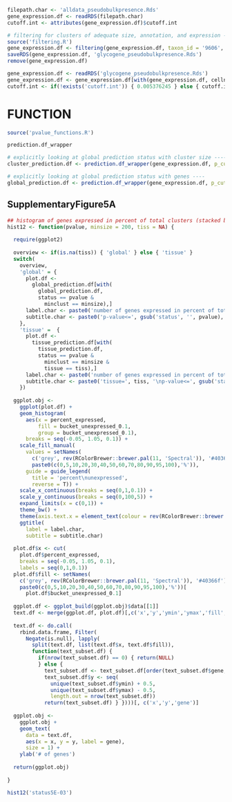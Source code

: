 
```r
filepath.char <- 'alldata_pseudobulkpresence.Rds'
gene_expression.df <- readRDS(filepath.char)
cutoff.int <- attributes(gene_expression.df)$cutoff.int
```

```r
# filtering for clusters of adequate size, annotation, and expression ----
source('filtering.R')
gene_expression.df <- filtering(gene_expression.df, taxon_id = '9606', glycogenes_only = T, other_genes = 'DAG1', gte200 = F, annotated = T)
saveRDS(gene_expression.df, 'glycogene_pseudobulkpresence.Rds')
remove(gene_expression.df)
```

```r
gene_expression.df <- readRDS('glycogene_pseudobulkpresence.Rds')
gene_expression.df <- gene_expression.df[with(gene_expression.df, cellnum >= 200),]
cutoff.int <- if(!exists('cutoff.int')) { 0.005376245 } else { cutoff.int }
```

# FUNCTION

```r
source('pvalue_functions.R')
```

```r
prediction.df_wrapper
```

```r
# explicitly looking at global prediction status with cluster size ----
cluster_prediction.df <- prediction.df_wrapper(gene_expression.df, p_cutoff = 'status5E-03')[[2]]
```

```r
# explicitly looking at global prediction status with genes ----
global_prediction.df <- prediction.df_wrapper(gene_expression.df, p_cutoff = 'status5E-03')[[3]]
```

## SupplementaryFigure5A

```r
## histogram of genes expressed in percent of total clusters (stacked by percent unexpressed)
hist12 <- function(pvalue, minsize = 200, tiss = NA) {
  
  require(ggplot2)
  
  overview <- if(is.na(tiss)) { 'global' } else { 'tissue' }
  switch(
    overview,
    'global' = {
      plot.df <- 
        global_prediction.df[with(
          global_prediction.df, 
          status == pvalue & 
            minclust == minsize),] 
      label.char <- paste0('number of genes expressed in percent of total clusters\nn = ', with(gene_expression.df, length(unique(cluster[cellnum >= 200]))))
      subtitle.char <- paste0('p-value<=', gsub('status', '', pvalue), '\ncluster>=200')
    },
    'tissue' =  { 
      plot.df <- 
        tissue_prediction.df[with(
          tissue_prediction.df, 
          status == pvalue & 
            minclust == minsize &
            tissue == tiss),] 
      label.char <- paste0('number of genes expressed in percent of total clusters\nn = ', unique(plot.df$nclust))
      subtitle.char <- paste0('tissue=', tiss, '\np-value<=', gsub('status', '', pvalue), '\ncluster>=200')
    })
  
  ggplot.obj <-
    ggplot(plot.df) + 
    geom_histogram(
      aes(x = percent_expressed, 
          fill = bucket_unexpressed_0.1,
          group = bucket_unexpressed_0.1),
      breaks = seq(-0.05, 1.05, 0.1)) +
    scale_fill_manual(
      values = setNames(
        c('grey', rev(RColorBrewer::brewer.pal(11, 'Spectral')), '#40366f'),
        paste0(c(0,5,10,20,30,40,50,60,70,80,90,95,100),'%')),
      guide = guide_legend(
        title = 'percent\nunexpressed',
        reverse = T)) +
    scale_x_continuous(breaks = seq(0,1,0.1)) + 
    scale_y_continuous(breaks = seq(0,100,5)) +
    expand_limits(x = c(0,1)) +
    theme_bw() +
    theme(axis.text.x = element_text(colour = rev(RColorBrewer::brewer.pal(11, 'Spectral')))) +
    ggtitle(
      label = label.char,
      subtitle = subtitle.char)
  
  plot.df$x <- cut(
    plot.df$percent_expressed,
    breaks = seq(-0.05, 1.05, 0.1),
    labels = seq(0,1,0.1))
  plot.df$fill <- setNames(
    c('grey', rev(RColorBrewer::brewer.pal(11, 'Spectral')), '#40366f'), 
    paste0(c(0,5,10,20,30,40,50,60,70,80,90,95,100),'%'))[
      plot.df$bucket_unexpressed_0.1]
  
  ggplot.df <- ggplot_build(ggplot.obj)$data[[1]]
  text.df <- merge(ggplot.df, plot.df)[,c('x','y','ymin','ymax','fill','gene')]
  
  text.df <- do.call(
    rbind.data.frame, Filter(
      Negate(is.null), lapply(
        split(text.df, list(text.df$x, text.df$fill)), 
        function(text_subset.df) { 
          if(nrow(text_subset.df) == 0) { return(NULL) 
          } else { 
            text_subset.df <- text_subset.df[order(text_subset.df$gene, decreasing = T),]
            text_subset.df$y <- seq(
              unique(text_subset.df$ymin) + 0.5, 
              unique(text_subset.df$ymax) - 0.5, 
              length.out = nrow(text_subset.df)) 
            return(text_subset.df) } })))[, c('x','y','gene')]
  
  ggplot.obj <-
    ggplot.obj + 
    geom_text(
      data = text.df, 
      aes(x = x, y = y, label = gene), 
      size = 1) + 
    ylab('# of genes')
  
  return(ggplot.obj)
  
}
```

```r
hist12('status5E-03')
```
